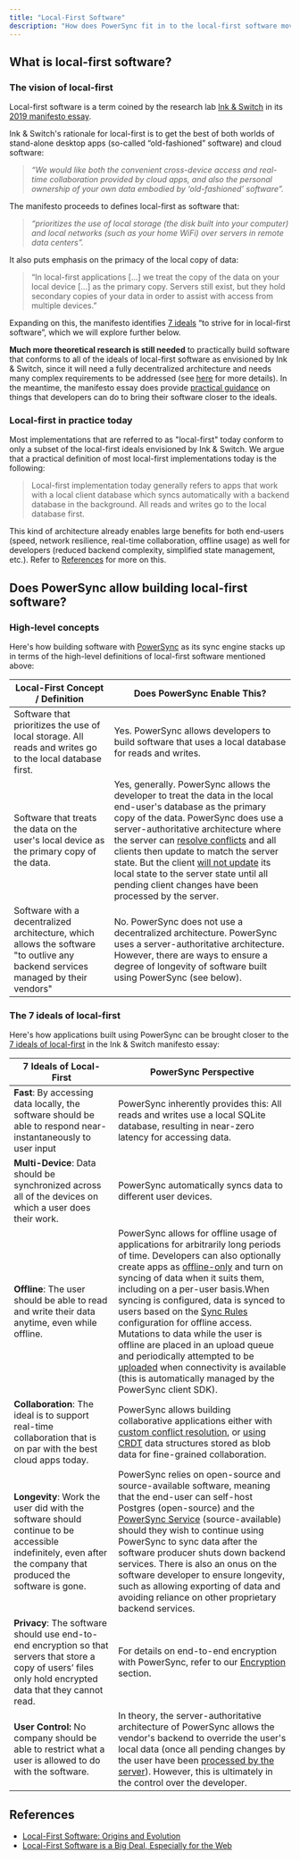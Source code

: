 ```yaml
---
title: "Local-First Software"
description: "How does PowerSync fit in to the local-first software movement?"
---
```


## What is local-first software?

### The vision of local-first

Local-first software is a term coined by the research lab [Ink & Switch](https://www.inkandswitch.com/) in its [2019 manifesto essay](https://www.inkandswitch.com/local-first/).

Ink & Switch's rationale for local-first is to get the best of both worlds of stand-alone desktop apps (so-called “old-fashioned” software) and cloud software: 

> _“We would like both the convenient cross-device access and real-time collaboration provided by cloud apps, and also the personal ownership of your own data embodied by ‘old-fashioned’ software”._

The manifesto proceeds to defines local-first as software that:

> _“prioritizes the use of local storage (the disk built into your computer) and local networks (such as your home WiFi) over servers in remote data centers”._

It also puts emphasis on the primacy of the local copy of data: 

> “In local-first applications \[...\] we treat the copy of the data on your local device \[...\] as the primary copy. Servers still exist, but they hold secondary copies of your data in order to assist with access from multiple devices.”

Expanding on this, the manifesto identifies [7 ideals](https://www.inkandswitch.com/local-first/#seven-ideals-for-local-first-software) “to strive for in local-first software”, which we will explore further below. 

**Much more theoretical research is still needed** to practically build software that conforms to all of the ideals of local-first software as envisioned by Ink & Switch, since it will need a fully decentralized architecture and needs many complex requirements to be addressed (see [here](https://www.powersync.com/blog/local-first-software-origins-and-evolution#why-are-the-ideals-of-local-first-difficult-to-achieve) for more details). In the meantime, the manifesto essay does provide [practical guidance](https://www.inkandswitch.com/local-first/#for-practitioners) on things that developers can do to bring their software closer to the ideals.

### Local-first in practice today

Most implementations that are referred to as "local-first" today conform to only a subset of the local-first ideals envisioned by Ink & Switch. We argue that a practical definition of most local-first implementations today is the following:

> Local-first implementation today generally refers to apps that work with a local client database which syncs automatically with a backend database in the background. All reads and writes go to the local database first. 

This kind of architecture already enables large benefits for both end-users (speed, network resilience, real-time collaboration, offline usage) as well for developers (reduced backend complexity, simplified state management, etc.). Refer to [References](/resources/local-first-software#references) for more on this.

## Does PowerSync allow building local-first software?

### High-level concepts

Here's how building software with [PowerSync](https://www.powersync.com/) as its sync engine stacks up in terms of the high-level definitions of local-first software mentioned above:

| Local-First Concept / Definition                                                                                                 | Does PowerSync Enable This?                                                                                                                                                                                                                                                                                                                                                                                                                                                                                           |
| -------------------------------------------------------------------------------------------------------------------------------- | --------------------------------------------------------------------------------------------------------------------------------------------------------------------------------------------------------------------------------------------------------------------------------------------------------------------------------------------------------------------------------------------------------------------------------------------------------------------------------------------------------------------- |
| Software that prioritizes the use of local storage. All reads and writes go to the local database first.                         | Yes. PowerSync allows developers to build software that uses a local database for reads and writes.                                                                                                                                                                                                                                                                                                                                                                                                                   |
| Software that treats the data on the user's local device as the primary copy of the data.                                        | Yes, generally. PowerSync allows the developer to treat the data in the local end-user's database as the primary copy of the data. PowerSync does use a server-authoritative architecture where the server can [resolve conflicts](/usage/lifecycle-maintenance/handling-update-conflicts) and all clients then update to match the server state. But the client [will not update](/architecture/consistency) its local state to the server state until all pending client changes have been processed by the server. |
| Software with a decentralized architecture, which allows the software "to outlive any backend services managed by their vendors" | No. PowerSync does not use a decentralized architecture. PowerSync uses a server-authoritative architecture. However, there are ways to ensure a degree of longevity of software built using PowerSync (see below).                                                                                                                                                                                                                                                                                                   |

### The 7 ideals of local-first

Here's how applications built using PowerSync can be brought closer to the [7 ideals of local-first](https://www.inkandswitch.com/local-first/#seven-ideals-for-local-first-software) in the Ink & Switch manifesto essay:

| 7 Ideals of Local-First                                                                                                                                      | PowerSync Perspective                                                                                                                                                                                                                                                                                                                                                                                                                                                                                                                                                                                                                                                                                      |
| ------------------------------------------------------------------------------------------------------------------------------------------------------------ | ---------------------------------------------------------------------------------------------------------------------------------------------------------------------------------------------------------------------------------------------------------------------------------------------------------------------------------------------------------------------------------------------------------------------------------------------------------------------------------------------------------------------------------------------------------------------------------------------------------------------------------------------------------------------------------------------------------- |
| **Fast**: By accessing data locally, the software should be able to respond near-instantaneously to user input                                               | PowerSync inherently provides this: All reads and writes use a local SQLite database, resulting in near-zero latency for accessing data.                                                                                                                                                                                                                                                                                                                                                                                                                                                                                                                                                                   |
| **Multi-Device**: Data should be synchronized across all of the devices on which a user does their work.                                                     | PowerSync automatically syncs data to different user devices.                                                                                                                                                                                                                                                                                                                                                                                                                                                                                                                                                                                                                                              |
| **Offline**: The user should be able to read and write their data anytime, even while offline.                                                               | PowerSync allows for offline usage of applications for arbitrarily long periods of time. Developers can also optionally create apps as [offline-only](/usage/use-case-examples/offline-only-usage) and turn on syncing of data when it suits them, including on a per-user basis.When syncing is configured, data is synced to users based on the [Sync Rules](/usage/sync-rules) configuration for offline access. Mutations to data while the user is offline are placed in an upload queue and periodically attempted to be [uploaded](/installation/client-side-setup/integrating-with-your-backend) when connectivity is available (this is automatically managed by the PowerSync client SDK). |
| **Collaboration**: The ideal is to support real-time collaboration that is on par with the best cloud apps today.                                            | PowerSync allows building collaborative applications either with [custom conflict resolution](/usage/lifecycle-maintenance/handling-update-conflicts/custom-conflict-resolution), or [using CRDT](/usage/use-case-examples/crdts) data structures stored as blob data for fine-grained collaboration.                                                                                                                                                                                                                                                                                                                                                                                                      |
| **Longevity**: Work the user did with the software should continue to be accessible indefinitely, even after the company that produced the software is gone. | PowerSync relies on open-source and source-available software, meaning that the end-user can self-host Postgres (open-source) and the [PowerSync Service](/architecture/powersync-service) (source-available) should they wish to continue using PowerSync to sync data after the software producer shuts down backend services. There is also an onus on the software developer to ensure longevity, such as allowing exporting of data and avoiding reliance on other proprietary backend services.                                                                                                                                                                                                      |
| **Privacy**: The software should use end-to-end encryption so that servers that store a copy of users’ files only hold encrypted data that they cannot read. | For details on end-to-end encryption with PowerSync, refer to our [Encryption](/usage/use-case-examples/data-encryption) section.                                                                                                                                                                                                                                                                                                                                                                                                                                                                                                                                                                          |
| **User Control:** No company should be able to restrict what a user is allowed to do with the software.                                                      | In theory, the server-authoritative architecture of PowerSync allows the vendor's backend to override the user's local data (once all pending changes by the user have been [processed by the server](/architecture/consistency)). However, this is ultimately in the control over the developer.                                                                                                                                                                                                                                                                                                                                                                                                          |

## References

* [Local-First Software: Origins and Evolution](https://www.powersync.com/blog/local-first-software-origins-and-evolution)
* [Local-First Software is a Big Deal, Especially for the Web](https://www.powersync.com/blog/local-first-is-a-big-deal-especially-for-the-web)